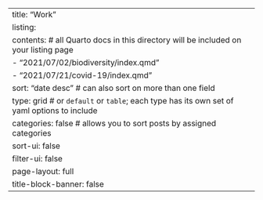 ---
title: "Work"
listing: 
  contents: # all Quarto docs in this directory will be included on your listing page
      - "2021/07/02/biodiversity/index.qmd"
      - "2021/07/21/covid-19/index.qmd"
  sort: "date desc" # can also sort on more than one field
  type: grid # or `default` or `table`; each type has its own set of yaml options to include
  categories: false # allows you to sort posts by assigned categories 
  sort-ui: false
  filter-ui: false
page-layout: full
title-block-banner: false
---